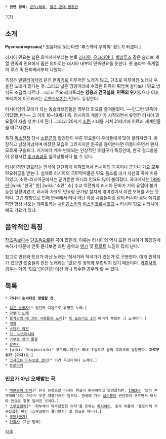  * ''' 관련 항목''': [[군가/해외]], [[붉은 군대 합창단]]


[[목차]]

== 소개 ==

'''Русская музыка'''[* 원음대로 읽는다면 '루스까야 무즤까' 정도가 되겠다.]

러시아 민요는 넓은 의미에서부터는 본토 [[러시아]], [[우크라이나]], [[벨라루스]] 같은 슬라브 계열 민족의 민요에서 좁은 의미로는 러시아 내부의 민족민요를 뜻한다. 옛 슬라브 족계열의 루스 족 문화에서부터 나왔다.

특징은 [[발랄라이카]]와 같은 [[현악기]]로 이루어진 노래가 많고, 단조로 이루어진 노래나 우울한 노래가 많다는 것. 그리고 넓은 땅덩어리에 수많은 민족이 뒤엉켜 살다보니 민요 방식도 조금씩 다르다. 그리고 주요 레파토리는 '''영웅'''과 '''건국설화''', '''민족의 위기'''였으나 이후 19세기에 이르러서는 [[로맨스]]넘치는 민요도 등장한다.

러시아인의 모태가 되는 동슬라브인들은 옛부터 민요를 즐겨불렀다. ~~안그런 민족이 어딨겠냐만~~ 그 이후 18~19세기 즉, 러시아의 계몽기가 시작되면서 유명한 러시아 민요들이 자츰 생겨나게 된다. 그리고 20세기 [[소련]] 시대를 거쳐 21세기에 이르러 세계인들을 매료시켰다.

특히 [[독소전쟁]] 당시 [[소련군]]의 합창단이 부른 민요들이 우리들에게 많이 알려져있다. 웅장하고 남성미넘치며 비장한 모습이 그려지지만 원곡을 들어본다면 아름다우면서 왠지 모르게 구슬프다. 거기에다 계속 반복되는 인상적인 후렴구가 특징인데, 한국 걸그룹들이 유행시킨 [[후크송]]과도 일맥상통하다 볼 수 있다.

러시아하면 민요라는 인식이 단단하게 박혀있어서 러시아의 가곡이나 군가나 가요 모두 민요취급을 받는다. 실제로 러시아의 국민악파들은 민요 음조를 대거 자신의 곡에 차용하였고, 소련-러시아군에서는 군가뿐만 아니라 민요도 많이 불려졌다. 국내에서는 [[1990년]] [wiki: "한국" 한].[wiki: "소련" 소] 수교 이전까지 러시아 문화가 거의 유입이 불가능한 상황이었고, 러시아 가요도 민요랑 군가랑 찰지게 엮여있어서 이런 오해를 사는 듯하다. 그런 영향으로 인해 한국에서 러덕 아닌 이상 사람들이랑 같이 러시아 음악 얘기를 하면 항상 나오는 레파토리는 [[차이콥스키]]와 [[림스키코르사코프]] + 러시아 민요 + 러시아에도 가요가 있냐.

== 음악적인 특징 ==

[[장조]]음보다는 [[단조]]음으로된 곡이 많은데, 이유는 러시아의 역사 또한 러시아가 동양권에 속하기 때문에 언뜻 듣다보면 라틴 음악과 [[엔카]] 및 [[트로트]] 느낌이 많이 난다.

참고로 민요와 민요가 아닌 노래는 '작사가와 작곡가가 있는가'로 구분한다. 대개 원작자가 있으면 민중들이 만든 노래라는 '민요'의 정의와 부합되지 않기 때문이다. [[카츄사]]의 경우는 거의 '민요'급이지만 이건 꽤나 특수한 경우라 할 수 있다.

== 목록 ==

 * '''가나다 순서대로 정렬할 것.'''

 * [[검은 눈동자]][* 칼린카 다음으로 유명한 노래.]
 * [[마부의 노래]]
 * [[볼가강의 배 끄는 사람들의 노래]][* [[팀 포트리스 2]]의 헤비가 부르는 그 노래이다.]
 * [[백학]]
 * [[스텐카 라진]]
 * [[아, 나스타시야]]
 * [[아무르 강의 물결]]
 * [[칼린카]]
 * [wiki: "Korobeiniki" 코로비니키][* 국내 초등학교 음악 교과서에 등장한다. '''까로부쉬카 (마차)'''로.]
 * [[코사크는 다뉴브로 갔다]][* 이건 우크라이나 노래다.]
 * [[트로이카]]

=== 민요가 아닌 오해받는 곡 ===

 * [[백만송이 장미]][* 한국 한정으로 러시아 민요가 원곡이라고 알려졌지만, [[1982년]] '알라 푸가체바'라는 가수가 부른 대중가요가 원조다. 한국에 가수 [[심수봉]]이 번안하여 부르면서 러시아 민요로 잘못 알려진 것이다.]
 * [[스무글랸카]][* '피부색이 까무잡잡한 여자'를 뜻하는 [[러시아어]]. 원곡 이름이 '몰도바의 까무잡잡한 여인 (스무글랸카 몰다반카)'로 민요는 아니다.]
 * [[초원(군가)]]
 * [[카츄사]] (2번 항목)

[[각주]]
